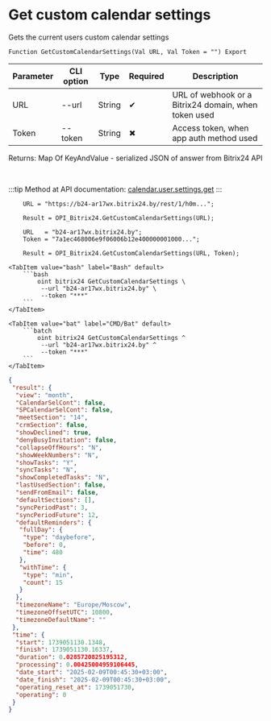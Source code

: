 ﻿---
sidebar_position: 6
description: Get custom calendar settings and other functions to work with Bitrix24 in the Open Integration Package, a free open-source integration library for 1C:Enterprise 8, OneScript and CLI
keywords: [1C, 1С, 1С:Enterprise, 1С:Enterprise 8.3, API, Integration, Services, Exchange, OneScript, CLI, Bitrix24]
---


# Get custom calendar settings
 Gets the current users custom calendar settings



`Function GetCustomCalendarSettings(Val URL, Val Token = "") Export`

  | Parameter | CLI option | Type | Required | Description |
  |-|-|-|-|-|
  | URL | --url | String | &#x2714; | URL of webhook or a Bitrix24 domain, when token used |
  | Token | --token | String | &#x2716; | Access token, when app auth method used |

  
  Returns:  Map Of KeyAndValue - serialized JSON of answer from Bitrix24 API

<br/>

:::tip
Method at API documentation: [calendar.user.settings.get](https://apidocs.bitrix24.ru/api-reference/calendar/calendar-user-settings-get.html)
:::
<br/>



```bsl title="1C:Enterprise/OneScript code example"
    URL = "https://b24-ar17wx.bitrix24.by/rest/1/h0m...";

    Result = OPI_Bitrix24.GetCustomCalendarSettings(URL);

    URL   = "b24-ar17wx.bitrix24.by";
    Token = "7a1ec468006e9f06006b12e400000001000...";

    Result = OPI_Bitrix24.GetCustomCalendarSettings(URL, Token);
```
 

 <Tabs>
  
    <TabItem value="bash" label="Bash" default>
        ```bash
            oint bitrix24 GetCustomCalendarSettings \
             --url "b24-ar17wx.bitrix24.by" \
             --token "***"
        ```
    </TabItem>
  
    <TabItem value="bat" label="CMD/Bat" default>
        ```batch
            oint bitrix24 GetCustomCalendarSettings ^
             --url "b24-ar17wx.bitrix24.by" ^
             --token "***"
        ```
    </TabItem>
</Tabs>


```json title="Result"
{
 "result": {
  "view": "month",
  "CalendarSelCont": false,
  "SPCalendarSelCont": false,
  "meetSection": "14",
  "crmSection": false,
  "showDeclined": true,
  "denyBusyInvitation": false,
  "collapseOffHours": "N",
  "showWeekNumbers": "N",
  "showTasks": "Y",
  "syncTasks": "N",
  "showCompletedTasks": "N",
  "lastUsedSection": false,
  "sendFromEmail": false,
  "defaultSections": [],
  "syncPeriodPast": 3,
  "syncPeriodFuture": 12,
  "defaultReminders": {
   "fullDay": {
    "type": "daybefore",
    "before": 0,
    "time": 480
   },
   "withTime": {
    "type": "min",
    "count": 15
   }
  },
  "timezoneName": "Europe/Moscow",
  "timezoneOffsetUTC": 10800,
  "timezoneDefaultName": ""
 },
 "time": {
  "start": 1739051130.1348,
  "finish": 1739051130.16337,
  "duration": 0.0285720825195312,
  "processing": 0.00425004959106445,
  "date_start": "2025-02-09T00:45:30+03:00",
  "date_finish": "2025-02-09T00:45:30+03:00",
  "operating_reset_at": 1739051730,
  "operating": 0
 }
}
```
